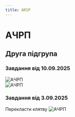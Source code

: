 ```yaml
---
title: ARSP
---
```


# АЧРП

## Друга підгрупа

### Завдання від 10.09.2025

![АЧРП](/img/arsp2_2.jpg) \
![АЧРП](/img/arsp2_3.jpg)

### Завдання від 3.09.2025
Перекласти клятву
![АЧРП](/img/arsp2_1.jpg)
